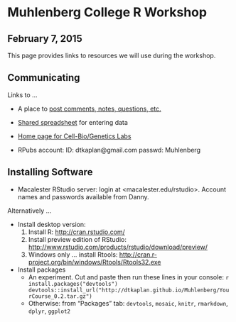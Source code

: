 # Muhlenberg College R Workshop

## February 7, 2015

This page provides links to resources we will use during the workshop.


## Communicating

Links to ...

* A place to [post comments, notes, questions, etc.](https://docs.google.com/document/d/1krVU4GJiodgPpcCFhkYNvpM_IrApj9MY0rw7bYryChc/edit?usp=sharing)
* [Shared spreadsheet](https://docs.google.com/spreadsheets/d/13Drvam0AEN2YMhEgUebYF92azPzTK36NnR076N-C8pg/edit?usp=sharing) for entering data

* [Home page for Cell-Bio/Genetics Labs](http://paulyeo21.github.io/cell_bio_gen_lab/index.html)

* RPubs account: ID: dtkaplan@gmail.com passwd: Muhlenberg

## Installing Software

* Macalester RStudio server: login at <macalester.edu/rstudio>.  Account names and passwords available from Danny. 

Alternatively ...   

* Install desktop version: 
    1. Install R: <http://cran.rstudio.com/>
    2. Install preview edition of RStudio: <http://www.rstudio.com/products/rstudio/download/preview/>
    3. Windows only ... install Rtools: <http://cran.r-project.org/bin/windows/Rtools/Rtools32.exe>
* Install packages
    * An experiment.  Cut and paste then run these lines in your console:
        ```r
install.packages("devtools")
devtools::install_url("http://dtkaplan.github.io/Muhlenberg/YourCourse_0.2.tar.gz")
```
    * Otherwise: from "Packages" tab: `devtools`, `mosaic`, `knitr`, `rmarkdown`, `dplyr`, `ggplot2`








